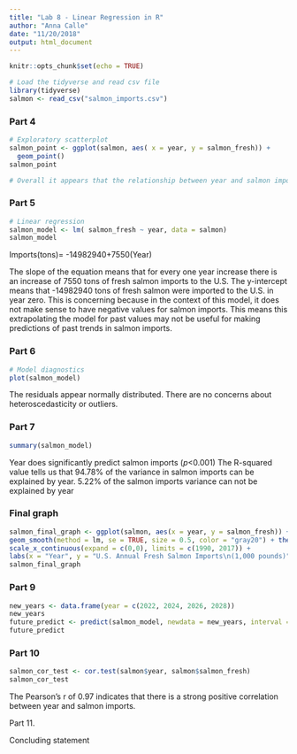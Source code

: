 ```yaml
---
title: "Lab 8 - Linear Regression in R"
author: "Anna Calle"
date: "11/20/2018"
output: html_document
---
```


```r
knitr::opts_chunk$set(echo = TRUE)
```

```r
# Load the tidyverse and read csv file
library(tidyverse)
salmon <- read_csv("salmon_imports.csv")
```

### Part 4
```r
# Exploratory scatterplot
salmon_point <- ggplot(salmon, aes( x = year, y = salmon_fresh)) +
  geom_point()
salmon_point

# Overall it appears that the relationship between year and salmon imports is linear. Therefore it would be appropiate to use a linear regression
```

### Part 5
```r
# Linear regression
salmon_model <- lm( salmon_fresh ~ year, data = salmon)
salmon_model


```
Imports(tons)= -14982940+7550(Year)

The slope of the equation means that for every one year increase there is an increase of 7550 tons of fresh salmon imports to the U.S.
The y-intercept means that -14982940 tons of fresh salmon were imported to the U.S. in year zero. This is concerning because in the context of this model, it does not make sense to have negative values for salmon imports. This means this extrapolating the model for past values may not be useful for making predictions of past trends in salmon imports.

### Part 6

```r
# Model diagnostics
plot(salmon_model)
```

The residuals appear normally distributed. There are no concerns about heteroscedasticity or outliers.

### Part 7
```r
summary(salmon_model)
```

Year does significantly predict salmon imports (*p*<0.001)
The R-squared value tells us that 94.78% of the variance in salmon imports can be explained by year.
5.22% of the salmon imports variance can not be explained by year

### Final graph

```r
salmon_final_graph <- ggplot(salmon, aes(x = year, y = salmon_fresh)) + geom_point() +
geom_smooth(method = lm, se = TRUE, size = 0.5, color = "gray20") + theme_bw() +
scale_x_continuous(expand = c(0,0), limits = c(1990, 2017)) +
labs(x = "Year", y = "U.S. Annual Fresh Salmon Imports\n(1,000 pounds)")
salmon_final_graph
```

### Part 9
```r
new_years <- data.frame(year = c(2022, 2024, 2026, 2028))
new_years
future_predict <- predict(salmon_model, newdata = new_years, interval = "confidence")
future_predict
```

### Part 10

```r
salmon_cor_test <- cor.test(salmon$year, salmon$salmon_fresh)
salmon_cor_test
```

The Pearson's r of 0.97 indicates that there is a strong positive correlation between year and salmon imports.

Part 11.

Concluding statement




